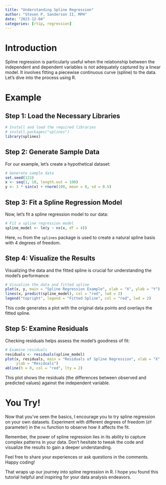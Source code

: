 ```yaml
---
title: "Understanding Spline Regression"
author: "Steven P. Sanderson II, MPH"
date: "2023-12-04"
categories: [rtip, regression]
---
```


# Introduction

Spline regression is particularly useful when the relationship between the independent and dependent variables is not adequately captured by a linear model. It involves fitting a piecewise continuous curve (spline) to the data. Let's dive into the process using R.

# Example

## Step 1: Load the Necessary Libraries

```r
# Install and load the required libraries
# install.packages("splines")
library(splines)
```

## Step 2: Generate Sample Data

For our example, let's create a hypothetical dataset:

```r
# Generate sample data
set.seed(123)
x <- seq(1, 10, length.out = 100)
y <- 3 * sin(x) + rnorm(100, mean = 0, sd = 0.5)
```

## Step 3: Fit a Spline Regression Model

Now, let's fit a spline regression model to our data:

```r
# Fit a spline regression model
spline_model <- lm(y ~ ns(x, df = 4))
```

Here, `ns` from the `splines` package is used to create a natural spline basis with 4 degrees of freedom.

## Step 4: Visualize the Results

Visualizing the data and the fitted spline is crucial for understanding the model's performance:

```r
# Visualize the data and fitted spline
plot(x, y, main = "Spline Regression Example", xlab = "X", ylab = "Y")
lines(x, predict(spline_model), col = "red", lwd = 2)
legend("topright", legend = "Fitted Spline", col = "red", lwd = 2)
```

This code generates a plot with the original data points and overlays the fitted spline.

## Step 5: Examine Residuals

Checking residuals helps assess the model's goodness of fit:

```r
# Examine residuals
residuals <- residuals(spline_model)
plot(x, residuals, main = "Residuals of Spline Regression", xlab = "X", 
     ylab = "Residuals")
abline(h = 0, col = "red", lty = 2)
```

This plot shows the residuals (the differences between observed and predicted values) against the independent variable.

# You Try!

Now that you've seen the basics, I encourage you to try spline regression on your own datasets. Experiment with different degrees of freedom (`df` parameter) in the `ns` function to observe how it affects the fit.

Remember, the power of spline regression lies in its ability to capture complex patterns in your data. Don't hesitate to tweak the code and visualize the results to gain a deeper understanding.

Feel free to share your experiences or ask questions in the comments. Happy coding!

That wraps up our journey into spline regression in R. I hope you found this tutorial helpful and inspiring for your data analysis endeavors.